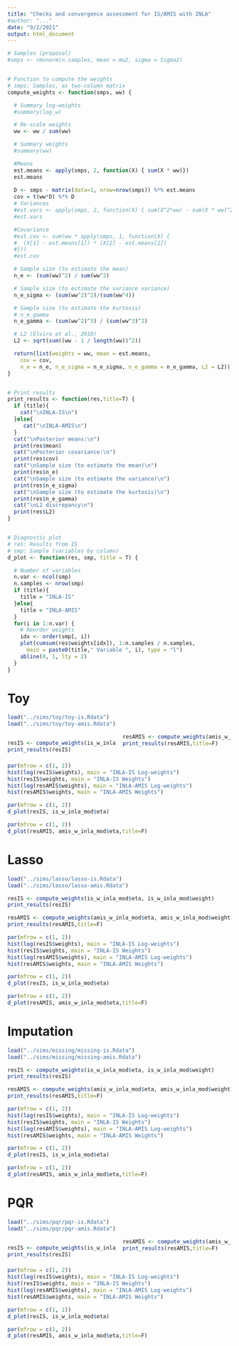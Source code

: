 ```yaml
---
title: "Checks and convergence assessment for IS/AMIS with INLA"
#author: "..."
date: "9/2/2021" 
output: html_document
---
```


<style>
  .col2 {
    columns: 2 200px;         /* number of columns and width in pixels*/
    -webkit-columns: 2 200px; /* chrome, safari */
    -moz-columns: 2 200px;    /* firefox */
  }
  .col3 {
    columns: 3 100px;
    -webkit-columns: 3 100px;
    -moz-columns: 3 100px;
  }
</style>



```r
# Samples (proposal)
#smps <- rmvnorm(n.samples, mean = mu2, sigma = Sigma2)


# Function to compute the weights
# smps: Samples, as two-column matrix
compute_weights <- function(smps, ww) {

  # Summary log-weights
  #summary(log_w)

  # Re-scale weights
  ww <- ww / sum(ww)

  # Summary weights
  #summary(ww)

  #Means
  est.means <- apply(smps, 2, function(X) { sum(X * ww)})
  est.means
  
  D <- smps - matrix(data=1, nrow=nrow(smps)) %*% est.means
  cov = t(ww*D) %*% D
  # Variances
  #est.vars <- apply(smps, 2, function(X) { sum(X^2*ww) - sum(X * ww)^2})
  #est.vars

  #Covariance
  #est.cov <- sum(ww * apply(smps, 1, function(X) {
  #  (X[1] - est.means[1]) * (X[2] - est.means[2])
  #}))
  #est.cov

  # Sample size (to estimate the mean)
  n_e <- (sum(ww)^2) / sum(ww^2)

  # Sample size (to estimate the variance variance)
  n_e_sigma <- (sum(ww^2)^2)/(sum(ww^4))

  # Sample size (to estimate the kurtosis)
  # n_e_gamma
  n_e_gamma <- (sum(ww^2)^3) / (sum(ww^3)^2)

  # L2 (Elvira et al., 2018)
  L2 <- sqrt(sum((ww - 1 / length(ww))^2))

  return(list(weights = ww, mean = est.means,
    cov = cov,
    n_e = n_e, n_e_sigma = n_e_sigma, n_e_gamma = n_e_gamma, L2 = L2))
}


# Print results
print_results <- function(res,title=T) {
  if (title){
    cat("\nINLA-IS\n")
  }else{
     cat("\nINLA-AMIS\n")
  }
  cat("\nPosterior means:\n")
  print(res$mean)
  cat("\nPosterior covariance:\n")
  print(res$cov)
  cat("\nSample size (to estimate the mean)\n")
  print(res$n_e)
  cat("\nSample size (to estimate the variance)\n")
  print(res$n_e_sigma)
  cat("\nSample size (to estimate the kurtosis)\n")
  print(res$n_e_gamma)
  cat("\nL2 discrepancy\n")
  print(res$L2)
}


# Diagnostic plot
# res: Results from IS
# smp: Sample (variables by column)
d_plot <- function(res, smp, title = T) {

  # Number of variables
  n.var <- ncol(smp)
  n.samples <- nrow(smp)
  if (title){
    title = "INLA-IS"
  }else{
    title = "INLA-AMIS"
  }
  for(i in 1:n.var) {
    # Reorder weights
    idx <- order(smp[, i])
    plot(cumsum(res$weights[idx]), 1:n.samples / n.samples,
      main = paste0(title," Variable ", i), type = "l")
    abline(0, 1, lty = 2)
  }
}
```



# Toy

````r
load("../sims/toy/toy-is.Rdata")
load("../sims/toy/toy-amis.Rdata")
````

<div class="col2">
```r
resIS <- compute_weights(is_w_inla_mod$eta, is_w_inla_mod$weight)
print_results(resIS)
```

```r
resAMIS <- compute_weights(amis_w_inla_mod$eta, amis_w_inla_mod$weight)
print_results(resAMIS,title=F)
```
</div>
```r
par(mfrow = c(1, 2))
hist(log(resIS$weights), main = "INLA-IS Log-weights")
hist(resIS$weights, main = "INLA-IS Weights")
hist(log(resAMIS$weights), main = "INLA-AMIS Log-weights")
hist(resAMIS$weights, main = "INLA-AMIS Weights")
```

```r
par(mfrow = c(1, 2))
d_plot(resIS, is_w_inla_mod$eta)

par(mfrow = c(1, 2))
d_plot(resAMIS, amis_w_inla_mod$eta,title=F)
```

# Lasso 


````r
load("../sims/lasso/lasso-is.Rdata")
load("../sims/lasso/lasso-amis.Rdata")
````


```r
resIS <- compute_weights(is_w_inla_mod$eta, is_w_inla_mod$weight)
print_results(resIS)
```

```r
resAMIS <- compute_weights(amis_w_inla_mod$eta, amis_w_inla_mod$weight)
print_results(resAMIS,title=F)
```

```r
par(mfrow = c(1, 2))
hist(log(resIS$weights), main = "INLA-IS Log-weights")
hist(resIS$weights, main = "INLA-IS Weights")
hist(log(resAMIS$weights), main = "INLA-AMIS Log-weights")
hist(resAMIS$weights, main = "INLA-AMIS Weights")
```

```r
par(mfrow = c(1, 2))
d_plot(resIS, is_w_inla_mod$eta)

par(mfrow = c(1, 2))
d_plot(resAMIS, amis_w_inla_mod$eta,title=F)
```

# Imputation

````r
load("../sims/missing/missing-is.Rdata")
load("../sims/missing/missing-amis.Rdata")
````

```r
resIS <- compute_weights(is_w_inla_mod$eta, is_w_inla_mod$weight)
print_results(resIS)
```

```r
resAMIS <- compute_weights(amis_w_inla_mod$eta, amis_w_inla_mod$weight)
print_results(resAMIS,title=F)
```

```r
par(mfrow = c(1, 2))
hist(log(resIS$weights), main = "INLA-IS Log-weights")
hist(resIS$weights, main = "INLA-IS Weights")
hist(log(resAMIS$weights), main = "INLA-AMIS Log-weights")
hist(resAMIS$weights, main = "INLA-AMIS Weights")
```

```r
par(mfrow = c(1, 2))
d_plot(resIS, is_w_inla_mod$eta)

par(mfrow = c(1, 2))
d_plot(resAMIS, amis_w_inla_mod$eta,title=F)
```

# PQR

````r
load("../sims/pqr/pqr-is.Rdata")
load("../sims/pqr/pqr-amis.Rdata")
````

<div class="col2">
```r
resIS <- compute_weights(is_w_inla_mod$eta, is_w_inla_mod$weight)
print_results(resIS)
```

```r
resAMIS <- compute_weights(amis_w_inla_mod$eta, amis_w_inla_mod$weight)
print_results(resAMIS,title=F)
```
</div>
```r
par(mfrow = c(1, 2))
hist(log(resIS$weights), main = "INLA-IS Log-weights")
hist(resIS$weights, main = "INLA-IS Weights")
hist(log(resAMIS$weights), main = "INLA-AMIS Log-weights")
hist(resAMIS$weights, main = "INLA-AMIS Weights")
```

```r
par(mfrow = c(1, 2))
d_plot(resIS, is_w_inla_mod$eta)

par(mfrow = c(1, 2))
d_plot(resAMIS, amis_w_inla_mod$eta,title=F)
```
